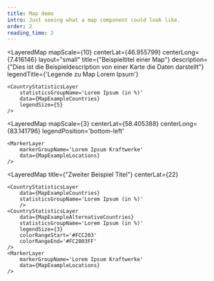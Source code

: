 ---
title: Map demo
intro: Just seeing what a map component could look like.
order: 2
reading_time: 2
---


<LayeredMap
    mapScale={10}
    centerLat={46.955799}
    centerLong={7.416146}
    layout="small"
    title={"Beispieltitel einer Map"}
    description={"Dies ist die Beispieldescription von einer Karte die Daten darstellt"}
    legendTitle={'Legende zu Map Lorem Ipsum'}
>
    <CountryStatisticsLayer
        statisticsGroupName='Lorem Ipsum (in %)'
        data={MapExampleCountries}
        legendSize={5}
    />
</LayeredMap>

<LayeredMap
    mapScale={3}
    centerLat={58.405388}
    centerLong={83.141796}
    legendPosition='bottom-left'
>
    <MarkerLayer
        markerGroupName='Lorem Ipsum Kraftwerke'
        data={MapExampleLocations}
    />
</LayeredMap>

<LayeredMap
    title={"Zweiter Beispiel Titel"}
    centerLat={22}
>
    <CountryStatisticsLayer
        data={MapExampleCountries}
        statisticsGroupName='Lorem Ipsum (in %)'
        />
    <CountryStatisticsLayer
        data={MapExampleAlternativeCountries}
        statisticsGroupName='Lorem Ipsum (in %)'
        legendSize={3}
        colorRangeStart='#FCC203'
        colorRangeEnd='#FC2803FF'
    />
    <MarkerLayer
        markerGroupName='Lorem Ipsum Kraftwerke'
        data={MapExampleLocations}
    />
</LayeredMap>


